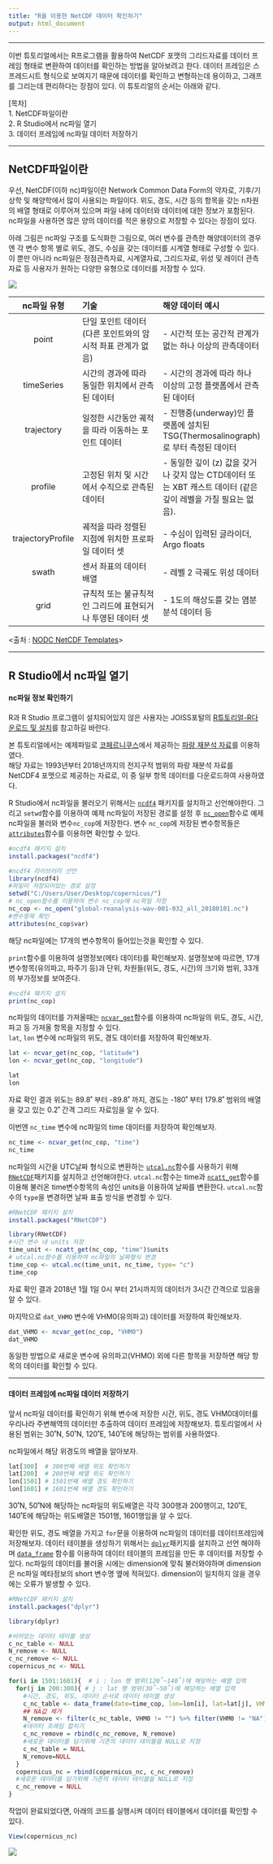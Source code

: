 ---
title: "R을 이용한 NetCDF 데이터 확인하기"
output: html_document
---


***

이번 튜토리얼에서는 R프로그램을 활용하여 NetCDF 포맷의 그리드자료를 데이터 프레임 형태로 변환하여 데이터를 확인하는 방법을 알아보려고 한다. 데이터 프레임은 스프레드시트 형식으로 보여지기 때문에 데이터를 확인하고 변형하는데 용이하고, 그래프를 그리는데 편리하다는 장점이 있다. 이 튜토리얼의 순서는 아래와 같다.

[목차]  
1. NetCDF파일이란  
2. R Studio에서 nc파일 열기  
3. 데이터 프레임에 nc파일 데이터 저장하기

***

## NetCDF파일이란

우선, NetCDF(이하 nc)파일이란 Network Common Data Form의 약자로, 기후/기상학 및 해양학에서 많이 사용되는 파일이다. 위도, 경도, 시간 등의 항목을 갖는 n차원의 배열 형태로 이루어져 있으며 파일 내에 데이터와 데이터에 대한 정보가 포함된다. nc파일을 사용하면 많은 양의 데이터를 적은 용량으로 저장할 수 있다는 장점이 있다.

아래 그림은 nc파일 구조를 도식화한 그림으로, 여러 변수를 관측한 해양데이터의 경우엔 각 변수 항목 별로 위도, 경도, 수심을 갖는 데이터를 시계열 형태로 구성할 수 있다. 이 뿐만 아니라 nc파일은 정점관측자료, 시계열자료, 그리드자료, 위성 및 레이더 관측자료 등 사용자가 원하는 다양한 유형으로 데이터를 저장할 수 있다.

![](F:/01.관할해역개인정리/05.2단계5차년도/02.콘텐츠제작/R튜토리얼/netcdf다루기/nc파일도식화_캡션2.png)


| nc파일 유형 | 기술 | 해양 데이터 예시 |
|:-:| :------|:------|
| point             | 단일 포인트 데이터<br>(다른 포인트와의 암시적 좌표 관계가 없음) | - 시간적 또는 공간적 관계가 없는 하나 이상의 관측데이터                                       |
| timeSeries        | 시간의 경과에 따라 동일한 위치에서 관측된 데이터            | - 시간의 경과에 따라 하나 이상의 고정 플랫폼에서 관측된 데이터                                   |
| trajectory        | 일정한 시간동안 궤적을 따라 이동하는 포인트 데이터           | - 진행중(underway)인 플랫폼에 설치된 TSG(Thermosalinograph)로 부터 측정된 데이터           |
| profile           | 고정된 위치 및 시간에서 수직으로 관측된 데이터             | - 동일한 깊이 (z) 값을 갖거나 갖지 않는 CTD데이터 또는 XBT 캐스트 데이터 (같은 깊이 레벨을 가질 필요는 없음). |
| trajectoryProfile | 궤적을 따라 정렬된 지점에 위치한 프로파일 데이터 셋          | - 수심이 입력된 글라이더, Argo floats                                            |
| swath             | 센서 좌표의 데이터 배열                          | - 레벨 2 극궤도 위성 데이터                                                      |
| grid              | 규칙적 또는 불규칙적인 그리드에 표현되거나 투영된 데이터 셋     | - 1도의 해상도를 갖는 염분 분석 데이터 등                                              |
<출처 : [NODC NetCDF Templates](https://www.nodc.noaa.gov/data/formats/netcdf/v1.1/)>

***
## R Studio에서 nc파일 열기
#### nc파일 정보 확인하기
R과 R Studio 프로그램이 설치되어있지 않은 사용자는 JOISS포털의 [R튜토리얼-R다운로드 및 설치](http://joiss.kr/joiss/cont.tuto.rTutoList.do)를 참고하길 바란다.


본 튜토리얼에서는 예제파일로 [코페르니쿠스](https://resources.marine.copernicus.eu/?option=com_csw&task=results)에서 제공하는 [파랑 재분석 자료](https://resources.marine.copernicus.eu/?option=com_csw&view=details&product_id=GLOBAL_REANALYSIS_WAV_001_032)를 이용하였다.  
해당 자료는 1993년부터 2018년까지의 전지구적 범위의 파랑 재분석 자료를 NetCDF4 포맷으로 제공하는 자료로, 이 중 일부 항목 데이터를 다운로드하여 사용하였다.

R Studio에서 nc파일을 불러오기 위해서는 [`ncdf4`](https://www.rdocumentation.org/packages/ncdf4/versions/1.17/topics/ncdf4-package)  패키지를 설치하고 선언해야한다. 그리고 `setwd`함수를 이용하여 예제 nc파일이 저장된 경로를 설정 후 [`nc_open`](https://www.rdocumentation.org/packages/ncdf4/versions/1.17/topics/nc_open)함수로 예제 nc파일을 불러와 변수`nc_cop`에 저장한다. 변수 `nc_cop`에 저장된 변수항목들은 [`attributes`](https://www.rdocumentation.org/packages/base/versions/3.6.2/topics/attributes)함수를 이용하면 확인할 수 있다.

```{r message=FALSE, warning=FALSE, eval = FALSE}
#ncdf4 패키지 설치
install.packages("ncdf4")
```

```{r message=FALSE, warning=FALSE}
#ncdf4 라이브러리 선언
library(ncdf4) 
#파일이 저장되어있는 경로 설정
setwd("C:/Users/User/Desktop/copernicus/")
# nc_open함수를 이용하여 변수 nc_cop에 nc파일 저장
nc_cop <- nc_open("global-reanalysis-wav-001-032_all_20180101.nc")
#변수항목 확인
attributes(nc_cop$var)
```
해당 nc파일에는 17개의 변수항목이 들어있는것을 확인할 수 있다.  

`print`함수를 이용하여 설명정보(메타 데이터)를 확인해보자. 설명정보에 따르면, 17개 변수항목(유의파고, 파주기 등)과 단위, 차원들(위도, 경도, 시간)의 크기와 범위, 33개의 부가정보를 보여준다.
```{r message=FALSE, warning=FALSE, eval = FALSE}
#ncdf4 패키지 설치
print(nc_cop)
```

nc파일의 데이터를 가져올때는  [`ncvar_get`](https://www.rdocumentation.org/packages/ncdf4/versions/1.17/topics/ncvar_get)함수를 이용하여 nc파일의 위도, 경도, 시간, 파고 등 가져올 항목을 지정할 수 있다.  
 `lat`, `lon` 변수에 nc파일의 위도, 경도 데이터를 저장하여 확인해보자.  
 
```{r message=FALSE, warning=FALSE}
lat <- ncvar_get(nc_cop, "latitude")
lon <- ncvar_get(nc_cop, "longitude")
```
```{r message=FALSE, warning=FALSE, eval=FALSE}
lat
lon
```

자료 확인 결과 위도는 89.8˚ 부터 -89.8˚ 까지, 경도는 -180˚ 부터 179.8˚ 범위의 배열을 갖고 있는 0.2˚ 간격  그리드 자료임을 알 수 있다.  

이번엔 `nc_time` 변수에 nc파일의 time 데이터를 저장하여 확인해보자.
```{r message=FALSE, warning=FALSE}
nc_time <- ncvar_get(nc_cop, "time")
nc_time
```

nc파일의 시간을 UTC날짜 형식으로 변환하는 [`utcal.nc`](https://www.rdocumentation.org/packages/RNetCDF/versions/2.1-1/topics/utcal.nc)함수를 사용하기 위해 [`RNetCDF`](https://www.rdocumentation.org/packages/RNetCDF/versions/2.1-1)패키지를 설치하고 선언해야한다. `utcal.nc`함수는 time과 [`ncatt_get`](https://www.rdocumentation.org/packages/ncdf4/versions/1.17/topics/ncatt_get)함수를 이용해 불러온 time변수항목의 속성인 units을 이용하여 날짜를 변환한다. `utcal.nc`함수의 `type`을 변경하면 날짜 표출 방식을 변경할 수 있다.

```{r message=FALSE, warning=FALSE, eval = FALSE}
#RNetCDF 패키지 설치
install.packages("RNetCDF")
```

```{r message=FALSE, warning=FALSE}
library(RNetCDF)
#시간 변수 내 units 저장
time_unit <- ncatt_get(nc_cop, "time")$units 
# utcal.nc함수를 이용하여 nc파일의 날짜형식 변경
time_cop <- utcal.nc(time_unit, nc_time, type= "c")
time_cop
```
자료 확인 결과 2018년 1월 1일 0시 부터 21시까지의 데이터가 3시간 간격으로 있음을 알 수 있다.  

마지막으로  `dat_VHMO` 변수에 VHM0(유의파고) 데이터를 저장하여 확인해보자. 
```{r message=FALSE, warning=FALSE, eval = FALSE}
dat_VHMO <- ncvar_get(nc_cop, "VHM0")
dat_VHMO
```

동일한 방법으로 새로운 변수에 유의파고(VHMO) 외에 다른 항목을 저장하면 해당 항목의 데이터를 확인할 수 있다.

***

#### 데이터 프레임에 nc파일 데이터 저장하기
앞서 nc파일 데이터를 확인하기 위해 변수에 저장한 시간, 위도, 경도 VHM0데이터를 우리나라 주변해역의 데이터만 추출하여 데이터 프레임에 저장해보자. 튜토리얼에서 사용된 범위는  30˚N, 50˚N, 120˚E, 140˚E에 해당하는 범위를 사용하였다.  

nc파일에서 해당 위경도의 배열을 알아보자.

```{r message=FALSE, warning=FALSE}
lat[300]  # 300번째 배열 위도 확인하기
lat[200]  # 200번째 배열 위도 확인하기
lon[1501] # 1501번째 배열 경도 확인하기
lon[1601] # 1601번째 배열 경도 확인하기
```

30˚N, 50˚N에 해당하는 nc파일의 위도배열은 각각 300행과 200행이고, 120˚E, 140˚E에 해당하는 위도배열은 1501행, 1601행임을 알 수 있다.  

확인한 위도, 경도 배열을 가지고 `for`문을 이용하여 nc파일의 데이터를 데이터프레임에 저장해보자. 데이터 테이블을 생성하기 위해서는  [`dplyr`](https://www.rdocumentation.org/packages/dplyr/versions/0.7.8/topics/dplyr-package)패키지를 설치하고 선언 해야하며  [`data_frame`](https://www.rdocumentation.org/packages/functionMap/versions/1.0.0/topics/data_frame) 함수를 이용하여 데이터 테이블의 프레임을 만든 후 데이터를 저장할 수 있다. nc파일의 데이터를 불러올 시에는 dimension에 맞춰 불러와야하며 dimension은 nc파일 메타정보의 short 변수명 옆에 적혀있다. dimension이 일치하지 않을 경우에는 오류가 발생할 수 있다.


```{r message=FALSE, warning=FALSE, eval = FALSE}
#RNetCDF 패키지 설치
install.packages("dplyr")
```
```{r message=FALSE, warning=FALSE, eval=FALSE}

library(dplyr)

#비어있는 데이터 테이블 생성
c_nc_table <- NULL
N_remove <- NULL
c_nc_remove <- NULL
copernicus_nc <- NULL

for(i in 1501:1601){  # i : lon 행 범위(120˚~140˚)에 해당하는 배열 입력
  for(j in 200:300){ # j : lat 행 범위(30˚~50˚)에 해당하는 배열 입력    
    #시간, 경도, 위도, 데이터 순서로 데이터 테이블 생성
    c_nc_table <- data_frame(date=time_cop, lon=lon[i], lat=lat[j], VHM0=dat_VHMO[i,j,])  
    ## NA값 제거
    N_remove <- filter(c_nc_table, VHM0 != "") %>% filter(VHM0 != "NA") 
    #데이터 프레임 합치기
    c_nc_remove = rbind(c_nc_remove, N_remove)
    #새로운 데이터를 담기위해 기존의 데이터 테이블을 NULL로 지정
    c_nc_table = NULL 
    N_remove=NULL
  }
  copernicus_nc = rbind(copernicus_nc, c_nc_remove)
  #새로운 데이터를 담기위해 기존의 데이터 테이블을 NULL로 지정
  c_nc_remove = NULL 
}
```
작업이 완료되었다면, 아래의 코드를 실행시켜 데이터 테이블에서 데이터를 확인할 수 있다.
```{r message=FALSE, warning=FALSE, eval=FALSE}
View(copernicus_nc)
```

![](F:/01.관할해역개인정리/05.2단계5차년도/02.콘텐츠제작/R튜토리얼/netcdf다루기/데이터테이블_결과.png)